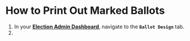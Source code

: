 
# How to Print Out Marked Ballots

1. In your [**Election Admin Dashboard**](https://login.siv.tech), navigate to the **`Ballot Design`** tab.
2.
